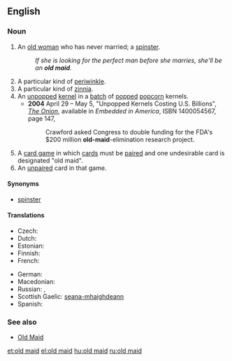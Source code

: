 {{also|Old Maid}}
==English==

===Noun===
{{en-noun|sg=[[old]] [[maid]]}}

# {{pejorative}} An [[old woman]] who has never married; a [[spinster]].
#: ''If she is looking for the perfect man before she marries, she'll be an '''old maid'''.''
# A particular kind of [[periwinkle]].
# A particular kind of [[zinnia]].
# An [[unpopped]] [[kernel]] in a [[batch]] of [[pop]]ped [[popcorn]] kernels.
#* '''2004''' April 29 – May 5, "Unpopped Kernels Costing U.S. Billions", ''[[w:The Onion|The Onion]]'', available in ''Embedded in America'', ISBN 1400054567, page 147,
#*: Crawford asked Congress to double funding for the FDA's $200 million '''old-maid'''-elimination research project.
# A [[card game]] in which [[card]]s must be [[pair]]ed and one undesirable card is designated "old maid".
# An [[unpaired]] card in that game.

====Synonyms====
* {{sense|old unmarried woman}} [[spinster]]

====Translations====
{{trans-top|elderly unmarried woman}}
* Czech: {{t-|cs|stará panna|f}}
* Dutch: {{t-|nl|oude vrijster|f}}
* Estonian: {{t-|et|vanatüdruk}}
* Finnish: {{t+|fi|vanhapiika}}
* French: {{t+|fr|vieille fille|f}}
{{trans-mid}}
* German: {{t-|de|alte Jungfer|f}}
* Macedonian: {{t-|mk|стара мома|f|tr=stára móma}}
* Russian: {{t+|ru|старая дева|f|tr=stáraja d'éva}}, {{t+|ru|вековуха|f|tr=v'ekovúxa}}
* Scottish Gaelic: [[seana-mhaighdeann]] {{f}}
* Spanish: {{t-|es|solterona|f}}
{{trans-bottom}}

===See also===
* [[Old Maid]]

[[et:old maid]]
[[el:old maid]]
[[hu:old maid]]
[[ru:old maid]]